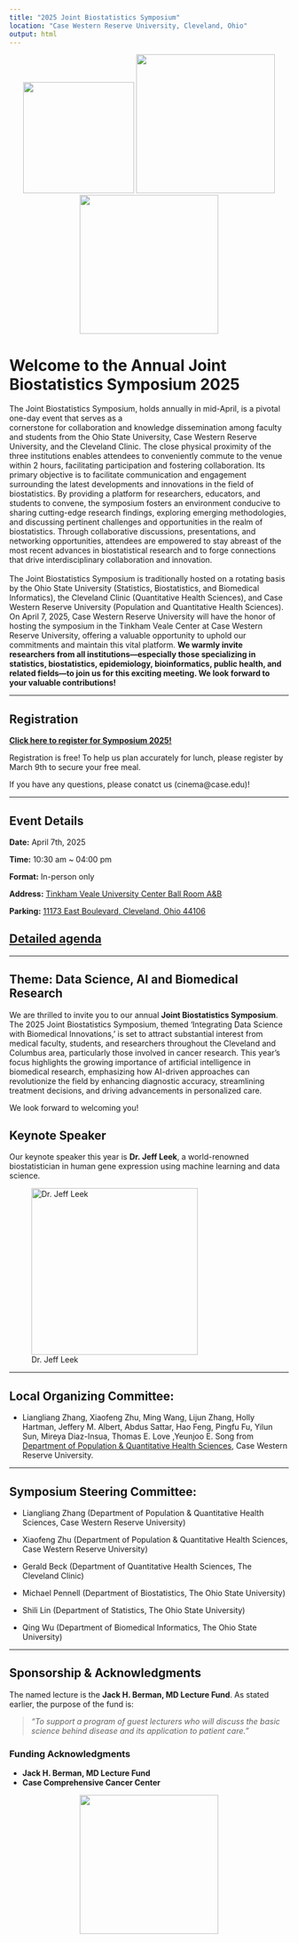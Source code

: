 ```yaml
---
title: "2025 Joint Biostatistics Symposium"
location: "Case Western Reserve University, Cleveland, Ohio"
output: html
---
```


<!-- Add the CWRU logo at the top -->

::: {style="text-align: center;"}
<img src="/ccf.jpg" width="200px"/> <img src="/cwru.jpeg" width="250px"/><img src="/osu.jpg" width="250px"/>
:::

# Welcome to the Annual Joint Biostatistics Symposium 2025

The Joint Biostatistics Symposium, holds annually in mid-April, is a pivotal one-day event that serves as a\
cornerstone for collaboration and knowledge dissemination among faculty and students from the Ohio State University, Case Western Reserve University, and the Cleveland Clinic. The close physical proximity of the three institutions enables attendees to conveniently commute to the venue within 2 hours, facilitating participation and fostering collaboration. Its primary objective is to facilitate communication and engagement surrounding the latest developments and innovations in the field of biostatistics. By providing a platform for researchers, educators, and students to convene, the symposium fosters an environment conducive to sharing cutting-edge research findings, exploring emerging methodologies, and discussing pertinent challenges and opportunities in the realm of biostatistics. Through collaborative discussions, presentations, and networking opportunities, attendees are empowered to stay abreast of the most recent advances in biostatistical research and to forge connections that drive interdisciplinary collaboration and innovation.\
\
The Joint Biostatistics Symposium is traditionally hosted on a rotating basis by the Ohio State University (Statistics, Biostatistics, and Biomedical Informatics), the Cleveland Clinic (Quantitative Health Sciences), and Case Western Reserve University (Population and Quantitative Health Sciences). On April 7, 2025, Case Western Reserve University will have the honor of hosting the symposium in the Tinkham Veale Center at Case Western Reserve University, offering a valuable opportunity to uphold our commitments and maintain this vital platform. **We warmly invite researchers from all institutions---especially those specializing in statistics, biostatistics, epidemiology, bioinformatics, public health, and related fields---to join us for this exciting meeting. We look forward to your valuable contributions!**

------------------------------------------------------------------------

## Registration

[**Click here to register for Symposium 2025!**](https://docs.google.com/forms/d/e/1FAIpQLSeFLIrPz0kwp0TFKJLpNdbs3dYRzF0t8hcry2C_JRePVRLMSw/viewform?usp=header)

Registration is free! To help us plan accurately for lunch, please register by March 9th to secure your free meal.

If you have any questions, please conatct us (cinema\@case.edu)!

------------------------------------------------------------------------

## Event Details

**Date:** April 7th, 2025

**Time:** 10:30 am \~ 04:00 pm

**Format:** In-person only

**Address:** [Tinkham Veale University Center Ball Room A&B](https://www.google.com/maps/place/11038+Bellflower+Rd,+Cleveland,+OH+44106/@41.5087073,-81.6085641,17z/data=!3m1!4b1!4m6!3m5!1s0x8830fb894d9d3bfb:0xa4fcaa37117d4243!8m2!3d41.5087073!4d-81.6085641!16s%2Fg%2F11c2h86rtz?hl=zh-hans-us&entry=ttu&g_ep=EgoyMDI1MDIwNC4wIKXMDSoASAFQAw%3D%3D)

**Parking:** [11173 East Boulevard, Cleveland, Ohio 44106](https://www.google.com/maps/place/11173+East+Blvd,+Cleveland,+OH+44106/@41.5068839,-81.6098443,16z/data=!3m1!4b1!4m6!3m5!1s0x8830fb8ed9b1d3ed:0x3b8cad957c0dc5bc!8m2!3d41.5068839!4d-81.6098443!16s%2Fg%2F11f79k8kw_?hl=zh-hans-us&entry=ttu&g_ep=EgoyMDI1MDIwNC4wIKXMDSoASAFQAw%3D%3D)

## [**Detailed agenda**](agenda/index.html)

------------------------------------------------------------------------

## Theme: Data Science, AI and Biomedical Research

We are thrilled to invite you to our annual **Joint Biostatistics Symposium**. The 2025 Joint Biostatistics Symposium, themed 'Integrating Data Science with Biomedical Innovations,' is set to attract substantial interest from medical faculty, students, and researchers throughout the Cleveland and Columbus area, particularly those involved in cancer research. This year's focus highlights the growing importance of artificial intelligence in biomedical research, emphasizing how AI-driven approaches can revolutionize the field by enhancing diagnostic accuracy, streamlining treatment decisions, and driving advancements in personalized care.

We look forward to welcoming you!

## Keynote Speaker

Our keynote speaker this year is **Dr. Jeff Leek**, a world-renowned biostatistician in human gene expression using machine learning and data science.

![Dr. Jeff Leek](Jeff.png){.center width="300px"}

------------------------------------------------------------------------

## Local Organizing Committee:

-   Liangliang Zhang, Xiaofeng Zhu, Ming Wang, Lijun Zhang, Holly Hartman, Jeffery M. Albert, Abdus Sattar, Hao Feng, Pingfu Fu, Yilun Sun, Mireya Diaz-Insua, Thomas E. Love ,Yeunjoo E. Song from [Department of Population & Quantitative Health Sciences](https://case.edu/medicine/pqhs/), Case Western Reserve University.

------------------------------------------------------------------------

## Symposium Steering Committee:

-   Liangliang Zhang (Department of Population & Quantitative Health Sciences, Case Western Reserve University)

-   Xiaofeng Zhu (Department of Population & Quantitative Health Sciences, Case Western Reserve University)

-   Gerald Beck (Department of Quantitative Health Sciences, The Cleveland Clinic)

-   Michael Pennell (Department of Biostatistics, The Ohio State University)

-   Shili Lin (Department of Statistics, The Ohio State University)

-   Qing Wu (Department of Biomedical Informatics, The Ohio State University)

------------------------------------------------------------------------

::: {#sponsorship .callout-note}
## **Sponsorship & Acknowledgments**

The named lecture is the **Jack H. Berman, MD Lecture Fund**. As stated earlier, the purpose of the fund is:

> *"To support a program of guest lecturers who will discuss the basic science behind disease and its application to patient care."*

### **Funding Acknowledgments**

-   **Jack H. Berman, MD Lecture Fund**
-   **Case Comprehensive Cancer Center**

::: {style="text-align: center;"}
<img src="/som_cwru.png" width="250px"/>
:::
:::
